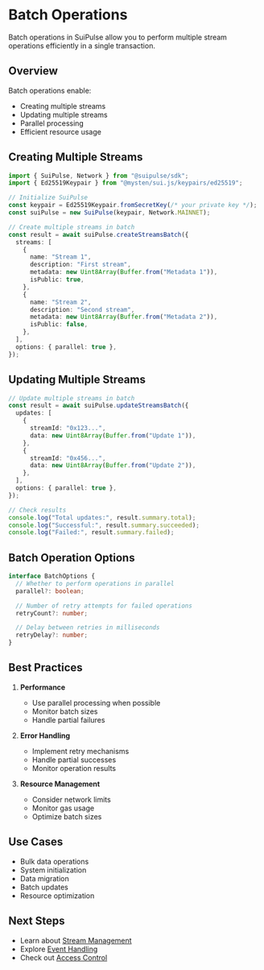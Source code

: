 # Batch Operations

Batch operations in SuiPulse allow you to perform multiple stream operations efficiently in a single transaction.

## Overview

Batch operations enable:

- Creating multiple streams
- Updating multiple streams
- Parallel processing
- Efficient resource usage

## Creating Multiple Streams

```typescript
import { SuiPulse, Network } from "@suipulse/sdk";
import { Ed25519Keypair } from "@mysten/sui.js/keypairs/ed25519";

// Initialize SuiPulse
const keypair = Ed25519Keypair.fromSecretKey(/* your private key */);
const suiPulse = new SuiPulse(keypair, Network.MAINNET);

// Create multiple streams in batch
const result = await suiPulse.createStreamsBatch({
  streams: [
    {
      name: "Stream 1",
      description: "First stream",
      metadata: new Uint8Array(Buffer.from("Metadata 1")),
      isPublic: true,
    },
    {
      name: "Stream 2",
      description: "Second stream",
      metadata: new Uint8Array(Buffer.from("Metadata 2")),
      isPublic: false,
    },
  ],
  options: { parallel: true },
});
```

## Updating Multiple Streams

```typescript
// Update multiple streams in batch
const result = await suiPulse.updateStreamsBatch({
  updates: [
    {
      streamId: "0x123...",
      data: new Uint8Array(Buffer.from("Update 1")),
    },
    {
      streamId: "0x456...",
      data: new Uint8Array(Buffer.from("Update 2")),
    },
  ],
  options: { parallel: true },
});

// Check results
console.log("Total updates:", result.summary.total);
console.log("Successful:", result.summary.succeeded);
console.log("Failed:", result.summary.failed);
```

## Batch Operation Options

```typescript
interface BatchOptions {
  // Whether to perform operations in parallel
  parallel?: boolean;

  // Number of retry attempts for failed operations
  retryCount?: number;

  // Delay between retries in milliseconds
  retryDelay?: number;
}
```

## Best Practices

1. **Performance**

   - Use parallel processing when possible
   - Monitor batch sizes
   - Handle partial failures

2. **Error Handling**

   - Implement retry mechanisms
   - Handle partial successes
   - Monitor operation results

3. **Resource Management**
   - Consider network limits
   - Monitor gas usage
   - Optimize batch sizes

## Use Cases

- Bulk data operations
- System initialization
- Data migration
- Batch updates
- Resource optimization

## Next Steps

- Learn about [Stream Management](/docs/sdk/stream-management)
- Explore [Event Handling](/docs/sdk/event-handling)
- Check out [Access Control](/docs/sdk/access-control)
